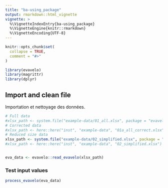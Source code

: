 ```yaml
---
title: "ba-using_package"
output: rmarkdown::html_vignette
vignette: >
  %\VignetteIndexEntry{ba-using_package}
  %\VignetteEngine{knitr::rmarkdown}
  %\VignetteEncoding{UTF-8}
---
```


```r
knitr::opts_chunk$set(
  collapse = TRUE,
  comment = "#>"
)
```

```r
library(evavelo)
library(magrittr)
library(dplyr)
```

## Import and clean file
Importation et nettoyage des données.

```r
# Full data
#xlsx_path <- system.file("example-data/01_all.xlsx", package = "evavelo")
# Corrected data
#xlsx_path <- here::here("inst", "example-data", "01a_all_correct.xlsx")
# Reduced size data
xlsx_path <- system.file("example-data/02_simplified.xlsx", package = "evavelo")
#xlsx_path <- here::here("inst", "example-data", "02_simplified.xlsx")


eva_data <- evavelo::read_evavelo(xlsx_path)

```

### Test input values

```r
process_evavelo(eva_data)

```



